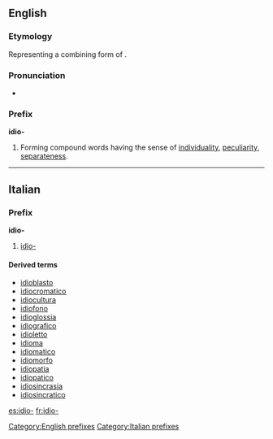 ==English==

===Etymology===
Representing a combining form of {{AGr.}} {{term|ἴδιος||own, personal, distinct|sc=polytonic}}.

===Pronunciation===
* {{IPA|/ˈɪdɪəʊ/}}

===Prefix===
'''idio-'''

# Forming compound words having the sense of [[individuality]], [[peculiarity]], [[separateness]].

[[Category:English prefixes]]

----

==Italian==

===Prefix===
'''idio-'''

# [[#English|idio-]]

====Derived terms====
* [[idioblasto]]
* [[idiocromatico]]
* [[idiocultura]]
* [[idiofono]]
* [[idioglossia]]
* [[idiografico]]
* [[idioletto]]
* [[idioma]]
* [[idiomatico]]
* [[idiomorfo]]
* [[idiopatia]]
* [[idiopatico]]
* [[idiosincrasia]]
* [[idiosincratico]]

[[Category:Italian prefixes]]

[[es:idio-]]
[[fr:idio-]]